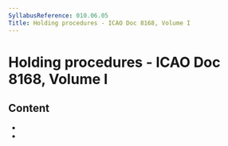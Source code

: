 ```yaml
---
SyllabusReference: 010.06.05
Title: Holding procedures - ICAO Doc 8168, Volume I
---
```


# Holding procedures - ICAO Doc 8168, Volume I

## Content

- <Link href="010.06.05.01" />
- <Link href="010.06.05.02" />

